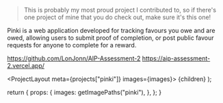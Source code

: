 
> This is probably my most proud project I contributed to, so if there's
> one project of mine that you do check out, make sure it's this one!

Pinki is a web application developed for tracking favours you owe and are
owed, allowing users to submit proof of completion, or post public favour
requests for anyone to complete for a reward.

https://github.com/LonJonn/AIP-Assessment-2
https://aip-assessment-2.vercel.app/

  <ProjectLayout meta={projects["pinki"]} images={images}>
    {children}
  </ProjectLayout>
);

  return {
    props: {
      images: getImagePaths("pinki"),
    },
  };
}
